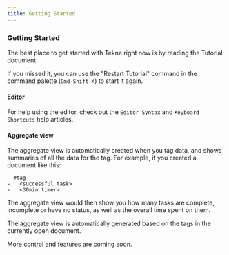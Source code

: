 ```yaml
---
title: Getting Started
---
```


### Getting Started

The best place to get started with Tekne right now is by reading the Tutorial document. 

If you missed it, you can use the "Restart Tutorial" command in the command palette
(`Cmd-Shift-K`) to start it again.

#### Editor

For help using the editor, check out the `Editor Syntax` and `Keyboard Shortcuts` help
articles.

#### Aggregate view

The aggregate view is automatically created when you tag data, and shows summaries of all
the data for the tag. For example, if you created a document like this:

```
- #tag
-   <successful task>
-   <30min timer>
```

The aggregate view would then show you how many tasks are complete, incomplete or have no
status, as well as the overall time spent on them.

The aggregate view is automatically generated based on the tags in the currently open document.

More control and features are coming soon.